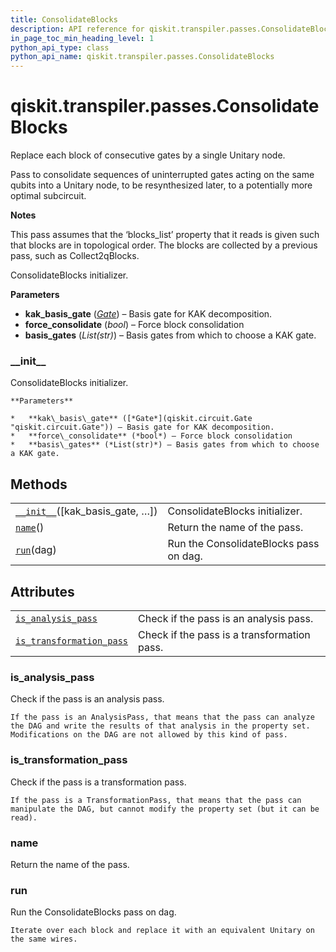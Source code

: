 ```yaml
---
title: ConsolidateBlocks
description: API reference for qiskit.transpiler.passes.ConsolidateBlocks
in_page_toc_min_heading_level: 1
python_api_type: class
python_api_name: qiskit.transpiler.passes.ConsolidateBlocks
---
```


# qiskit.transpiler.passes.ConsolidateBlocks

<Class id="qiskit.transpiler.passes.ConsolidateBlocks" isDedicatedPage={true} github="https://github.com/qiskit/qiskit/tree/stable/0.17/qiskit/transpiler/passes/optimization/consolidate_blocks.py" signature="ConsolidateBlocks(*args, **kwargs)">
  Replace each block of consecutive gates by a single Unitary node.

  Pass to consolidate sequences of uninterrupted gates acting on the same qubits into a Unitary node, to be resynthesized later, to a potentially more optimal subcircuit.

  **Notes**

  This pass assumes that the ‘blocks\_list’ property that it reads is given such that blocks are in topological order. The blocks are collected by a previous pass, such as Collect2qBlocks.

  ConsolidateBlocks initializer.

  **Parameters**

  *   **kak\_basis\_gate** ([*Gate*](qiskit.circuit.Gate "qiskit.circuit.Gate")) – Basis gate for KAK decomposition.
  *   **force\_consolidate** (*bool*) – Force block consolidation
  *   **basis\_gates** (*List(str)*) – Basis gates from which to choose a KAK gate.

  ### \_\_init\_\_

  <Function id="qiskit.transpiler.passes.ConsolidateBlocks.__init__" signature="__init__(kak_basis_gate=None, force_consolidate=False, basis_gates=None)">
    ConsolidateBlocks initializer.

    **Parameters**

    *   **kak\_basis\_gate** ([*Gate*](qiskit.circuit.Gate "qiskit.circuit.Gate")) – Basis gate for KAK decomposition.
    *   **force\_consolidate** (*bool*) – Force block consolidation
    *   **basis\_gates** (*List(str)*) – Basis gates from which to choose a KAK gate.
  </Function>

  ## Methods

  |                                                                                                                                                  |                                        |
  | ------------------------------------------------------------------------------------------------------------------------------------------------ | -------------------------------------- |
  | [`__init__`](#qiskit.transpiler.passes.ConsolidateBlocks.__init__ "qiskit.transpiler.passes.ConsolidateBlocks.__init__")(\[kak\_basis\_gate, …]) | ConsolidateBlocks initializer.         |
  | [`name`](#qiskit.transpiler.passes.ConsolidateBlocks.name "qiskit.transpiler.passes.ConsolidateBlocks.name")()                                   | Return the name of the pass.           |
  | [`run`](#qiskit.transpiler.passes.ConsolidateBlocks.run "qiskit.transpiler.passes.ConsolidateBlocks.run")(dag)                                   | Run the ConsolidateBlocks pass on dag. |

  ## Attributes

  |                                                                                                                                                                    |                                             |
  | ------------------------------------------------------------------------------------------------------------------------------------------------------------------ | ------------------------------------------- |
  | [`is_analysis_pass`](#qiskit.transpiler.passes.ConsolidateBlocks.is_analysis_pass "qiskit.transpiler.passes.ConsolidateBlocks.is_analysis_pass")                   | Check if the pass is an analysis pass.      |
  | [`is_transformation_pass`](#qiskit.transpiler.passes.ConsolidateBlocks.is_transformation_pass "qiskit.transpiler.passes.ConsolidateBlocks.is_transformation_pass") | Check if the pass is a transformation pass. |

  ### is\_analysis\_pass

  <Function id="qiskit.transpiler.passes.ConsolidateBlocks.is_analysis_pass" signature="property is_analysis_pass">
    Check if the pass is an analysis pass.

    If the pass is an AnalysisPass, that means that the pass can analyze the DAG and write the results of that analysis in the property set. Modifications on the DAG are not allowed by this kind of pass.
  </Function>

  ### is\_transformation\_pass

  <Function id="qiskit.transpiler.passes.ConsolidateBlocks.is_transformation_pass" signature="property is_transformation_pass">
    Check if the pass is a transformation pass.

    If the pass is a TransformationPass, that means that the pass can manipulate the DAG, but cannot modify the property set (but it can be read).
  </Function>

  ### name

  <Function id="qiskit.transpiler.passes.ConsolidateBlocks.name" signature="name()">
    Return the name of the pass.
  </Function>

  ### run

  <Function id="qiskit.transpiler.passes.ConsolidateBlocks.run" signature="run(dag)">
    Run the ConsolidateBlocks pass on dag.

    Iterate over each block and replace it with an equivalent Unitary on the same wires.
  </Function>
</Class>

